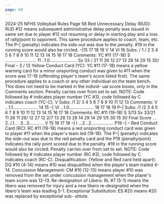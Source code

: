 ```yaml
---
page: 60
---
```


2024-25 NFHS Volleyball Rules Page 58 Red Unnecessary Delay (RUD): RUD #12 means subsequent administrative delay penalty was issued in same set due to player #12 not resuming or delay in starting play and a loss of rally/point to opponent. This same procedure applies to coach, team, etc. The P–| (penalty) indicates the side-out was due to the penalty. #19 in the running score would also be circled. –|15 17 18 19 V 14 VI 16 Subs: / 1 / 2 3 4 5 6 7 8 9 10 11 12 13 14 15 16 17 18 Comments: YC #11 (17-18) S ......................... 11 ..1.0...................... Sx 33 / 21 11 26 12 27 13 28 14 29 15 30/ Final – 3 / 13 Yellow Conduct Card (YC): YC #11 (17-18) means a yellow warning card for a minor unsporting conduct was given to #11 when the score was 17-18 (offending player's team's score listed first). The same procedure applies to a coach or any other individual on the team bench. This does not need to be marked in the individ- ual score boxes, only in the Comments section. Penalty carries over from set to set. NOTE: Code followed by # indicates player number (YC #3), code followed by C indicates coach (YC-C). V Subs: /1 2/ 3 4 5 6 7 8 9 10 11 12 13 Comments: V ...1.1.................... 14 15 –| VI ...1.0.................... 16 17 18 19 P–| Subs: /1 /2 3 4 5 6 7 8 9 10 11 12 13 14 15 16 17 18 Comments: RC #11 (19-18) S 3/13 Sx 33/21 11 26 11 26/ 12 27 12 2/7 13 28 13 28 14 29 14 29 1/5 30 15 30 Final Score ... 2../.1. . .3...3............ V 15 16 17 18 –| I ...2...2.................. P19 –| – Red Conduct Card (RC): RC #11 (19-18) means a red unsporting conduct card was given to player #11 when the player's team led (19-18). The P–| (penalty) indicates the side-out was due to the red penalty card and the P19 (penalty/point) indicates the rally point scored due to the penalty. #19 in the running score would also be circled. Penalty carries over from set to set. NOTE: Code followed by # indicates player number (RC #3), code followed by C indicates coach (RC-C). Disqualification: (Yellow and Red card held apart): DQ #10 (4-14) means #10 was disqualified when the player's team trailed 4-14. Concussion Management: CM #10 (12-13) means player #10 was removed from the set under concussion management when the player's team score was 12-13. Re-designation of Libero: RL #7 (5-1) means the libero was removed for injury and a new libero re-designated when the libero's team was leading 5-1. Exceptional Substitution: ES #20 means #20 was replaced by exceptional sub- stitute.